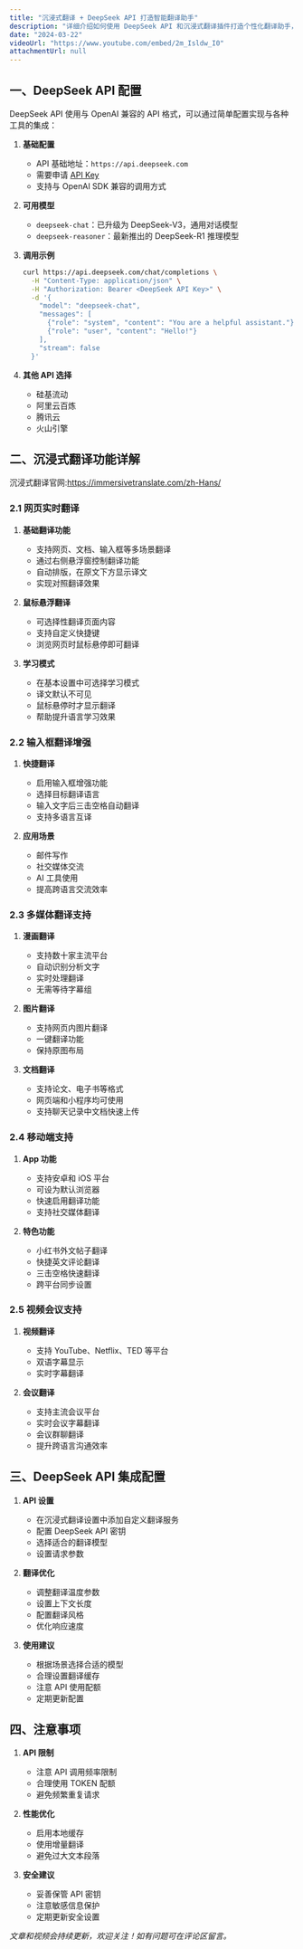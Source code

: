 ```yaml
---
title: "沉浸式翻译 + DeepSeek API 打造智能翻译助手"
description: "详细介绍如何使用 DeepSeek API 和沉浸式翻译插件打造个性化翻译助手，包括 API 配置、翻译功能设置等内容"
date: "2024-03-22"
videoUrl: "https://www.youtube.com/embed/2m_Isldw_I0"
attachmentUrl: null
---
```


## 一、DeepSeek API 配置

DeepSeek API 使用与 OpenAI 兼容的 API 格式，可以通过简单配置实现与各种工具的集成：

1. **基础配置**
   - API 基础地址：`https://api.deepseek.com`
   - 需要申请 [API Key](https://platform.deepseek.com/api_keys)
   - 支持与 OpenAI SDK 兼容的调用方式

2. **可用模型**
   - `deepseek-chat`：已升级为 DeepSeek-V3，通用对话模型
   - `deepseek-reasoner`：最新推出的 DeepSeek-R1 推理模型

3. **调用示例**
   ```bash
   curl https://api.deepseek.com/chat/completions \
     -H "Content-Type: application/json" \
     -H "Authorization: Bearer <DeepSeek API Key>" \
     -d '{
       "model": "deepseek-chat",
       "messages": [
         {"role": "system", "content": "You are a helpful assistant."},
         {"role": "user", "content": "Hello!"}
       ],
       "stream": false
     }'
   ```

4. **其他 API 选择**
   - 硅基流动
   - 阿里云百炼
   - 腾讯云
   - 火山引擎

## 二、沉浸式翻译功能详解

沉浸式翻译官网:https://immersivetranslate.com/zh-Hans/

### 2.1 网页实时翻译

1. **基础翻译功能**
   - 支持网页、文档、输入框等多场景翻译
   - 通过右侧悬浮窗控制翻译功能
   - 自动排版，在原文下方显示译文
   - 实现对照翻译效果

2. **鼠标悬浮翻译**
   - 可选择性翻译页面内容
   - 支持自定义快捷键
   - 浏览网页时鼠标悬停即可翻译

3. **学习模式**
   - 在基本设置中可选择学习模式
   - 译文默认不可见
   - 鼠标悬停时才显示翻译
   - 帮助提升语言学习效果

### 2.2 输入框翻译增强

1. **快捷翻译**
   - 启用输入框增强功能
   - 选择目标翻译语言
   - 输入文字后三击空格自动翻译
   - 支持多语言互译

2. **应用场景**
   - 邮件写作
   - 社交媒体交流
   - AI 工具使用
   - 提高跨语言交流效率

### 2.3 多媒体翻译支持

1. **漫画翻译**
   - 支持数十家主流平台
   - 自动识别分析文字
   - 实时处理翻译
   - 无需等待字幕组

2. **图片翻译**
   - 支持网页内图片翻译
   - 一键翻译功能
   - 保持原图布局

3. **文档翻译**
   - 支持论文、电子书等格式
   - 网页端和小程序均可使用
   - 支持聊天记录中文档快速上传

### 2.4 移动端支持

1. **App 功能**
   - 支持安卓和 iOS 平台
   - 可设为默认浏览器
   - 快速启用翻译功能
   - 支持社交媒体翻译

2. **特色功能**
   - 小红书外文帖子翻译
   - 快捷英文评论翻译
   - 三击空格快速翻译
   - 跨平台同步设置

### 2.5 视频会议支持

1. **视频翻译**
   - 支持 YouTube、Netflix、TED 等平台
   - 双语字幕显示
   - 实时字幕翻译

2. **会议翻译**
   - 支持主流会议平台
   - 实时会议字幕翻译
   - 会议群聊翻译
   - 提升跨语言沟通效率

## 三、DeepSeek API 集成配置

1. **API 设置**
   - 在沉浸式翻译设置中添加自定义翻译服务
   - 配置 DeepSeek API 密钥
   - 选择适合的翻译模型
   - 设置请求参数

2. **翻译优化**
   - 调整翻译温度参数
   - 设置上下文长度
   - 配置翻译风格
   - 优化响应速度

3. **使用建议**
   - 根据场景选择合适的模型
   - 合理设置翻译缓存
   - 注意 API 使用配额
   - 定期更新配置

## 四、注意事项

1. **API 限制**
   - 注意 API 调用频率限制
   - 合理使用 TOKEN 配额
   - 避免频繁重复请求

2. **性能优化**
   - 启用本地缓存
   - 使用增量翻译
   - 避免过大文本段落

3. **安全建议**
   - 妥善保管 API 密钥
   - 注意敏感信息保护
   - 定期更新安全设置

*文章和视频会持续更新，欢迎关注！如有问题可在评论区留言。* 